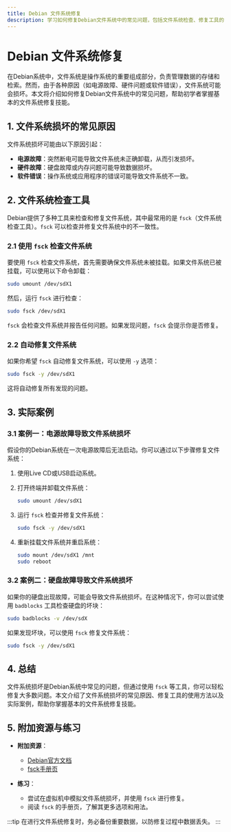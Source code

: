 ```yaml
---
title: Debian 文件系统修复
description: 学习如何修复Debian文件系统中的常见问题，包括文件系统检查、修复工具的使用以及实际案例。
---
```


# Debian 文件系统修复

在Debian系统中，文件系统是操作系统的重要组成部分，负责管理数据的存储和检索。然而，由于各种原因（如电源故障、硬件问题或软件错误），文件系统可能会损坏。本文将介绍如何修复Debian文件系统中的常见问题，帮助初学者掌握基本的文件系统修复技能。

## 1. 文件系统损坏的常见原因

文件系统损坏可能由以下原因引起：

- **电源故障**：突然断电可能导致文件系统未正确卸载，从而引发损坏。
- **硬件故障**：硬盘故障或内存问题可能导致数据损坏。
- **软件错误**：操作系统或应用程序的错误可能导致文件系统不一致。

## 2. 文件系统检查工具

Debian提供了多种工具来检查和修复文件系统，其中最常用的是 `fsck`（文件系统检查工具）。`fsck` 可以检查并修复文件系统中的不一致性。

### 2.1 使用 `fsck` 检查文件系统

要使用 `fsck` 检查文件系统，首先需要确保文件系统未被挂载。如果文件系统已被挂载，可以使用以下命令卸载：

```bash
sudo umount /dev/sdX1
```

然后，运行 `fsck` 进行检查：

```bash
sudo fsck /dev/sdX1
```

`fsck` 会检查文件系统并报告任何问题。如果发现问题，`fsck` 会提示你是否修复。

### 2.2 自动修复文件系统

如果你希望 `fsck` 自动修复文件系统，可以使用 `-y` 选项：

```bash
sudo fsck -y /dev/sdX1
```

这将自动修复所有发现的问题。

## 3. 实际案例

### 3.1 案例一：电源故障导致文件系统损坏

假设你的Debian系统在一次电源故障后无法启动。你可以通过以下步骤修复文件系统：

1. 使用Live CD或USB启动系统。
2. 打开终端并卸载文件系统：

   ```bash
   sudo umount /dev/sdX1
   ```

3. 运行 `fsck` 检查并修复文件系统：

   ```bash
   sudo fsck -y /dev/sdX1
   ```

4. 重新挂载文件系统并重启系统：

   ```bash
   sudo mount /dev/sdX1 /mnt
   sudo reboot
   ```

### 3.2 案例二：硬盘故障导致文件系统损坏

如果你的硬盘出现故障，可能会导致文件系统损坏。在这种情况下，你可以尝试使用 `badblocks` 工具检查硬盘的坏块：

```bash
sudo badblocks -v /dev/sdX
```

如果发现坏块，可以使用 `fsck` 修复文件系统：

```bash
sudo fsck -y /dev/sdX1
```

## 4. 总结

文件系统损坏是Debian系统中常见的问题，但通过使用 `fsck` 等工具，你可以轻松修复大多数问题。本文介绍了文件系统损坏的常见原因、修复工具的使用方法以及实际案例，帮助你掌握基本的文件系统修复技能。

## 5. 附加资源与练习

- **附加资源**：
  - [Debian官方文档](https://www.debian.org/doc/)
  - [fsck手册页](https://manpages.debian.org/fsck)

- **练习**：
  - 尝试在虚拟机中模拟文件系统损坏，并使用 `fsck` 进行修复。
  - 阅读 `fsck` 的手册页，了解其更多选项和用法。

:::tip
在进行文件系统修复时，务必备份重要数据，以防修复过程中数据丢失。
:::